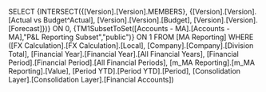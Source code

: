 SELECT {INTERSECT({[Version].[Version].MEMBERS}, {[Version].[Version].[Actual vs Budget^Actual], [Version].[Version].[Budget], [Version].[Version].[Forecast]})} ON 0, {TM1SubsetToSet([Accounts - MA].[Accounts - MA],"P&L Reporting Subset","public")} ON 1 FROM [MA Reporting] WHERE ([FX Calculation].[FX Calculation].[Local], [Company].[Company].[Division Total], [Financial Year].[Financial Year].[All Financial Years], [Financial Period].[Financial Period].[All Financial Periods], [m_MA Reporting].[m_MA Reporting].[Value], [Period YTD].[Period YTD].[Period], [Consolidation Layer].[Consolidation Layer].[Financial Accounts])